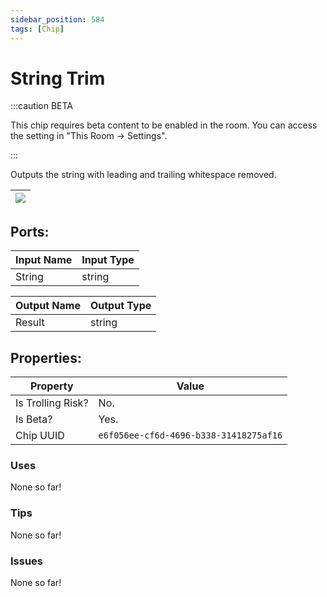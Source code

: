 ```yaml
---
sidebar_position: 584
tags: [Chip]
---
```


# String Trim
:::caution BETA

This chip requires beta content to be enabled in the room. You can access the setting in "This Room -> Settings".

:::

Outputs the string with leading and trailing whitespace removed.

| ![](https://images-ext-2.discordapp.net/external/MPmIaQzlEPmgGWlgi-WxBBXt0Bjv_zWPkg1y1f_sy3s/https/www.recroomcircuits.com/image/circuit/absolute-value?width=206&height=108) |
|-----|

## Ports:

| Input Name | Input Type |
|-----------|-----------|
| String | string |

| Output Name | Output Type |
|-----------|-----------|
| Result | string |

## Properties:

| Property  | Value |
|-------------------|-----------|
| Is Trolling Risk? | No. |
| Is Beta? | Yes. |
| Chip UUID | `e6f056ee-cf6d-4696-b338-31418275af16` |

### Uses

None so far!

### Tips

None so far!

### Issues

None so far!
